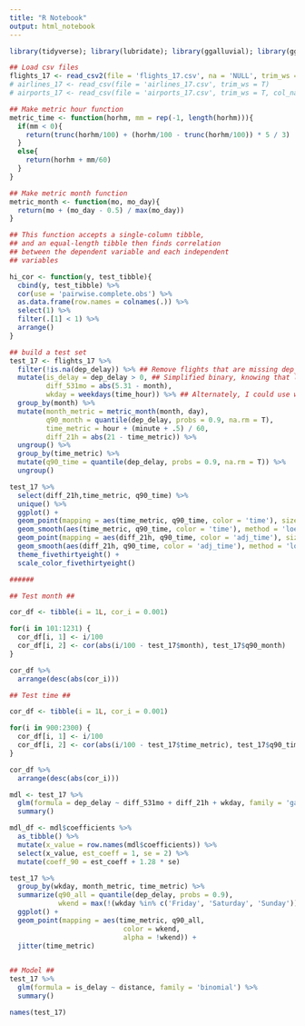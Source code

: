 ```yaml
---
title: "R Notebook"
output: html_notebook
---
```



```r
library(tidyverse); library(lubridate); library(ggalluvial); library(ggthemes); library(nycflights13)
```




```r
## Load csv files
flights_17 <- read_csv2(file = 'flights_17.csv', na = 'NULL', trim_ws = T)
# airlines_17 <- read_csv(file = 'airlines_17.csv', trim_ws = T)
# airports_17 <- read_csv(file = 'airports_17.csv', trim_ws = T, col_names = c('airport_name', 'airport_iata', 'airport_st'))
```


```r
## Make metric hour function
metric_time <- function(horhm, mm = rep(-1, length(horhm))){
  if(mm < 0){
    return(trunc(horhm/100) + (horhm/100 - trunc(horhm/100)) * 5 / 3)
  }
  else{
    return(horhm + mm/60)
  }
}

```


```r
## Make metric month function
metric_month <- function(mo, mo_day){
  return(mo + (mo_day - 0.5) / max(mo_day))
}
```


```r
## This function accepts a single-column tibble,
## and an equal-length tibble then finds correlation
## between the dependent variable and each independent
## variables

hi_cor <- function(y, test_tibble){  
  cbind(y, test_tibble) %>%
  cor(use = 'pairwise.complete.obs') %>%
  as.data.frame(row.names = colnames(.)) %>%
  select(1) %>%
  filter(.[1] < 1) %>%
  arrange()
}

```


```r
## build a test set 
test_17 <- flights_17 %>%
  filter(!is.na(dep_delay)) %>% ## Remove flights that are missing dep_delay
  mutate(is_delay = dep_delay > 0, ## Simplified binary, knowing that logical coerces to numeric as 1 or 0
         diff_531mo = abs(5.31 - month), 
         wkday = weekdays(time_hour)) %>% ## Alternately, I could use wday to get the day number, but get better results with categorical variables
  group_by(month) %>%
  mutate(month_metric = metric_month(month, day),
         q90_month = quantile(dep_delay, probs = 0.9, na.rm = T),
         time_metric = hour + (minute + .5) / 60,
         diff_21h = abs(21 - time_metric)) %>%
  ungroup() %>%
  group_by(time_metric) %>%
  mutate(q90_time = quantile(dep_delay, probs = 0.9, na.rm = T)) %>%
  ungroup()

test_17 %>%
  select(diff_21h,time_metric, q90_time) %>%
  unique() %>%
  ggplot() +
  geom_point(mapping = aes(time_metric, q90_time, color = 'time'), size = 1) +
  geom_smooth(aes(time_metric, q90_time, color = 'time'), method = 'loess') +
  geom_point(mapping = aes(diff_21h, q90_time, color = 'adj_time'), size = 1) +
  geom_smooth(aes(diff_21h, q90_time, color = 'adj_time'), method = 'loess') +
  theme_fivethirtyeight() +
  scale_color_fivethirtyeight()

######         
```

```r
## Test month ##

cor_df <- tibble(i = 1L, cor_i = 0.001)

for(i in 101:1231) {
  cor_df[i, 1] <- i/100
  cor_df[i, 2] <- cor(abs(i/100 - test_17$month), test_17$q90_month)
}

cor_df %>%
  arrange(desc(abs(cor_i)))

```

```r
## Test time ##

cor_df <- tibble(i = 1L, cor_i = 0.001)

for(i in 900:2300) {
  cor_df[i, 1] <- i/100
  cor_df[i, 2] <- cor(abs(i/100 - test_17$time_metric), test_17$q90_time)
}

cor_df %>%
  arrange(desc(abs(cor_i)))

```



```r
mdl <- test_17 %>%
  glm(formula = dep_delay ~ diff_531mo + diff_21h + wkday, family = 'gaussian') %>%
  summary()

mdl_df <- mdl$coefficients %>%
  as_tibble() %>%
  mutate(x_value = row.names(mdl$coefficients)) %>%
  select(x_value, est_coeff = 1, se = 2) %>%
  mutate(coeff_90 = est_coeff + 1.28 * se) 
```


```r
test_17 %>%
  group_by(wkday, month_metric, time_metric) %>%
  summarize(q90_all = quantile(dep_delay, probs = 0.9),
            wkend = max(!(wkday %in% c('Friday', 'Saturday', 'Sunday')))) %>%
  ggplot() +
  geom_point(mapping = aes(time_metric, q90_all,
                            color = wkend,
                            alpha = !wkend)) +
  jitter(time_metric)
  

```


```r
## Model ##
test_17 %>%
  glm(formula = is_delay ~ distance, family = 'binomial') %>%
  summary()

```


```r
names(test_17)
```

